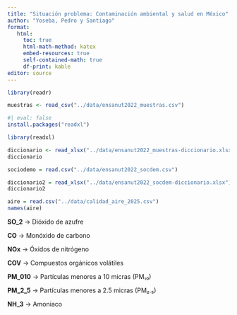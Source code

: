 ```yaml
---
title: "Situación problema: Contaminación ambiental y salud en México"
author: "Yoseba, Pedro y Santiago"
format:
   html:
     toc: true
     html-math-method: katex
     embed-resources: true
     self-contained-math: true
     df-print: kable
editor: source
---
```

```r
library(readr)

```

```r

muestras <- read_csv("../data/ensanut2022_muestras.csv")
```
```r
#| eval: false
install.packages("readxl")
```
```r
library(readxl)

diccionario <- read_xlsx("../data/ensanut2022_muestras-diccionario.xlsx")
diccionario
```

```r
sociodemo = read.csv("../data/ensanut2022_socdem.csv")
```
```r
diccionario2 = read_xlsx("../data/ensanut2022_socdem-diccionario.xlsx")
diccionario2
```
```r
aire = read.csv("../data/calidad_aire_2025.csv")
names(aire)
```
**SO_2** → Dióxido de azufre

**CO** → Monóxido de carbono

**NOx** → Óxidos de nitrógeno

**COV** → Compuestos orgánicos volátiles

**PM_010** → Partículas menores a 10 micras (PM₁₀)

**PM_2_5** → Partículas menores a 2.5 micras (PM₂.₅)

**NH_3** → Amoniaco

